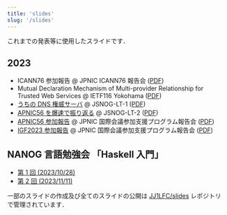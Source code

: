 ```yaml
---
title: 'slides'
slug: '/slides'
---
```


これまでの発表等に使用したスライドです．

## 2023

- ICANN76 参加報告 @ JPNIC ICANN76 報告会 ([PDF](https://slides.jj1lfc.dev/ICANN76-report-ppt.pdf))
- Mutual Declaration Mechanism of Multi-provider Relationship for Trusted Web Services @ IETF116 Yokohama ([PDF](https://slides.jj1lfc.dev/M2DMRT-IETF116.pdf))
- [うちの DNS 権威サーバ](https://slides.jj1lfc.dev/230507-jsnog-lt-1-alt) @ JSNOG-LT-1 ([PDF](https://slides.jj1lfc.dev/230507-jsnog-lt-1-alt.pdf))
- [APNIC56 を爆速で振り返る](https://slides.jj1lfc.dev/230916-jsnog-lt-2-alt) @ JSNOG-LT-2 ([PDF](https://slides.jj1lfc.dev/230916-jsnog-lt-2-alt.pdf))
- [APNIC56 参加報告](https://slides.jj1lfc.dev/231031-apnic56-report-alt) @ JPNIC 国際会議参加支援プログラム報告会 ([PDF](https://slides.jj1lfc.dev/231031-apnic56-report-alt.pdf))
- [IGF2023 参加報告](https://slides.jj1lfc.dev/231101-IGF2023-report-alt) @ JPNIC 国際会議参加支援プログラム報告会 ([PDF](https://slides.jj1lfc.dev/231101-IGF2023-report-alt.pdf))

## NANOG 言語勉強会 「Haskell 入門」

- [第 1 回 (2023/10/28)](https://slides.jj1lfc.dev/haskell/1)
- [第 2 回 (2023/11/11)](https://slides.jj1lfc.dev/haskell/2)

一部のスライドの作成及び全てのスライドの公開は [JJ1LFC/slides](https://github.com/JJ1LFC/slides) レポジトリで管理されています．

